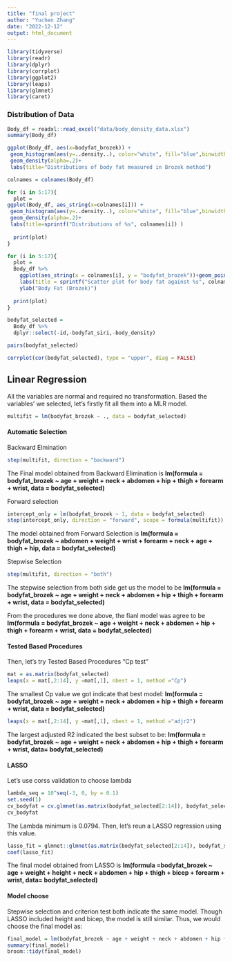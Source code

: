 ```yaml
---
title: "final project"
author: "Yuchen Zhang"
date: "2022-12-12"
output: html_document
---
```

```r
library(tidyverse)
library(readr)
library(dplyr)
library(corrplot)
library(ggplot2)
library(leaps)
library(glmnet)
library(caret)
```

### Distribution of Data

```r
Body_df = readxl::read_excel("data/body_density_data.xlsx")
summary(Body_df)
```


```r
ggplot(Body_df, aes(x=bodyfat_brozek)) + 
 geom_histogram(aes(y=..density..), color="white", fill="blue",binwidth = 1)+
 geom_density(alpha=.2)+
 labs(title="Distributions of body fat measured in Brozek method")

```

```r
colnames = colnames(Body_df)

for (i in 5:17){
  plot = 
ggplot(Body_df, aes_string(x=colnames[i])) + 
 geom_histogram(aes(y=..density..), color="white", fill="blue",binwidth = 1)+
 geom_density(alpha=.2)+
 labs(title=sprintf("Distributions of %s", colnames[i]) )
  
  print(plot)
}
```

```r
for (i in 5:17){
  plot = 
  Body_df %>% 
    ggplot(aes_string(x = colnames[i], y = "bodyfat_brozek"))+geom_point()+geom_smooth(method = 'lm', se = TRUE, color = 'red')+
    labs(title = sprintf("Scatter plot for body fat against %s", colnames[i]) )+
    ylab("Body Fat (Brozek)")
  
  print(plot)
}
```

```r
bodyfat_selected = 
  Body_df %>% 
  dplyr::select(-id,-bodyfat_siri,-body_density)
```

```r
pairs(bodyfat_selected)
```

```r
corrplot(cor(bodyfat_selected), type = "upper", diag = FALSE)
```


## Linear Regression ## 
All the variables are normal and required no transformation.
Based the variables' we selected, let's firstly fit all them into a MLR model.
```r
multifit = lm(bodyfat_brozek ~ ., data = bodyfat_selected)
```


#### Automatic Selection ####
Backward Elmination
```r
step(multifit, direction = "backward")
```
The Final model obtained from Backward Elimination is 
__lm(formula = bodyfat_brozek ~ age + weight + neck + abdomen + hip + thigh + forearm + wrist, data = bodyfat_selected)__

Forward selection
```r
intercept_only = lm(bodyfat_brozek ~ 1, data = bodyfat_selected)
step(intercept_only, direction = "forward", scope = formula(multifit))
```
The model obtained from Forward Selection is 
__lm(formula = bodyfat_brozek ~ abdomen + weight + wrist + forearm + neck + age + thigh + hip, data = bodyfat_selected)__

Stepwise Selection
```r
step(multifit, direction = "both")
```
The stepwise selection from both side get us the model to be
__lm(formula = bodyfat_brozek ~ age + weight + neck + abdomen + hip + thigh + forearm + wrist, data = bodyfat_selected)__

From the procedures we done above, the fianl model was agree to be __lm(formula = bodyfat_brozek ~ age + weight + neck + abdomen + hip + thigh + forearm + wrist, data = bodyfat_selected)__


#### Tested Based Procedures ####
Then, let's try Tested Based Procedures
"Cp test"
```r
mat = as.matrix(bodyfat_selected)
leaps(x = mat[,2:14], y =mat[,1], nbest = 1, method ="Cp")
```
The smallest Cp value we got indicate that best model:
__lm(formula = bodyfat_brozek ~ age + weight + neck + abdomen + hip + thigh + forearm + wrist, data = bodyfat_selected)__

```r
leaps(x = mat[,2:14], y =mat[,1], nbest = 1, method ="adjr2")
```
The largest adjusted R2 indicated the best subset to be:
__lm(formula = bodyfat_brozek ~ age + weight + neck + abdomen + hip + thigh + forearm + wrist, data= bodyfat_selected)__

#### LASSO ####
Let's use corss validation to choose lambda
```r
lambda_seq = 10^seq(-3, 0, by = 0.1)
set.seed(1)
cv_bodyfat = cv.glmnet(as.matrix(bodyfat_selected[2:14]), bodyfat_selected$bodyfat_brozek, lambda = lambda_seq, nfolds = 5)
cv_bodyfat
```
The Lambda minimum is 0.0794. 
Then, let's reun a LASSO regression using this value.
```r
lasso_fit = glmnet::glmnet(as.matrix(bodyfat_selected[2:14]), bodyfat_selected$bodyfat_brozek, lambda = cv_bodyfat$lambda.min)
coef(lasso_fit)
```
The final model obtained from LASSO is
__lm(formula =bodyfat_brozek ~ age + weight + height + neck + abdomen + hip + thigh + bicep + forearm + wrist, data= bodyfat_selected)__

#### Model choose #### 
Stepwise selection and criterion test both indicate the same model. Though LASSO included height and bicep, the model is still similar. Thus, we would choose the final model as:
```r
final_model = lm(bodyfat_brozek ~ age + weight + neck + abdomen + hip + thigh + forearm + wrist, data= bodyfat_selected)
summary(final_model)
broom::tidy(final_model)
```

### 




